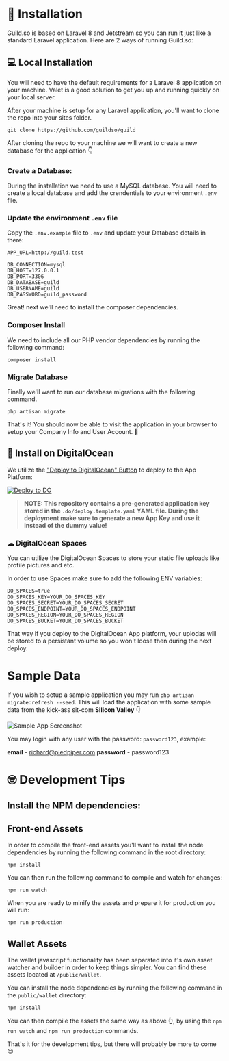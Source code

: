 # 🔨 Installation

Guild.so is based on Laravel 8 and Jetstream so you can run it just like a standard Laravel application. Here are 2 ways of running Guild.so:

## 💻 Local Installation

You will need to have the default requirements for a Laravel 8 application on your machine. Valet is a good solution to get you up and running quickly on your local server.

After your machine is setup for any Laravel application, you'll want to clone the repo into your sites folder.

```
git clone https://github.com/guildso/guild
```

After cloning the repo to your machine we will want to create a new database for the application 👇

### Create a Database:

During the installation we need to use a MySQL database. You will need to create a local database and add the crendentials to your environment `.env` file.

### Update the environment `.env` file

Copy the `.env.example` file to `.env` and update your Database details in there:

```
APP_URL=http://guild.test

DB_CONNECTION=mysql
DB_HOST=127.0.0.1
DB_PORT=3306
DB_DATABASE=guild
DB_USERNAME=guild
DB_PASSWORD=guild_password
```

Great! next we'll need to install the composer dependencies.

### Composer Install

We need to include all our PHP vendor dependencies by running the following command:

```
composer install
```

### Migrate Database

Finally we'll want to run our database migrations with the following command.

```
php artisan migrate
```

That's it! You should now be able to visit the application in your browser to setup your Company Info and User Account.  🎉

## 🐳 Install on DigitalOcean

We utilize the ["Deploy to DigitalOcean" Button](https://www.digitalocean.com/docs/app-platform/how-to/add-deploy-do-button) to deploy to the App Platform:

[![Deploy to DO](https://mp-assets1.sfo2.digitaloceanspaces.com/deploy-to-do/do-btn-blue.svg)](https://cloud.digitalocean.com/apps/new?repo=https://github.com/thedevdojo/guild/tree/main&refcode=dc19b9819d06)

> **NOTE: This repository contains a pre-generated application key stored in the `.do/deploy.template.yaml` YAML file. During the deployment make sure to generate a new App Key and use it instead of the dummy value!**

### ☁ DigitalOcean Spaces

You can utilize the DigitalOcean Spaces to store your static file uploads like profile pictures and etc.

In order to use Spaces make sure to add the following ENV variables:

```
DO_SPACES=true
DO_SPACES_KEY=YOUR_DO_SPACES_KEY
DO_SPACES_SECRET=YOUR_DO_SPACES_SECRET
DO_SPACES_ENDPOINT=YOUR_DO_SPACES_ENDPOINT
DO_SPACES_REGION=YOUR_DO_SPACES_REGION
DO_SPACES_BUCKET=YOUR_DO_SPACES_BUCKET
```

That way if you deploy to the DigitalOcean App platform, your uplodas will be stored to a persistant volume so you won't loose then during the next deploy.

# Sample Data

If you wish to setup a sample application you may run `php artisan migrate:refresh --seed`. This will load the application with some sample data from the kick-ass sit-com **Silicon Valley** 👇

![Sample App Screenshot](https://cdn.devdojo.com/images/february2022/browser-mockup-dark.png)

You may login with any user with the password: `password123`, example:

**email** - richard@piedpiper.com
**password** - password123

# 🤓 Development Tips

## Install the NPM dependencies:

## Front-end Assets

In order to compile the front-end assets you'll want to install the node dependencies by running the following command in the root directory:

```
npm install
```

You can then run the following command to compile and watch for changes:

```
npm run watch
```

When you are ready to minify the assets and prepare it for production you will run:

```
npm run production
```

## Wallet Assets

The wallet javascript functionality has been separated into it's own asset watcher and builder in order to keep things simpler. You can find these assets located at `/public/wallet`.

You can install the node dependencies by running the following command in the `public/wallet` directory:

```
npm install
```

You can then compile the assets the same way as above 👆, by using the `npm run watch` and `npm run production` commands.

That's it for the development tips, but there will probably be more to come 😉